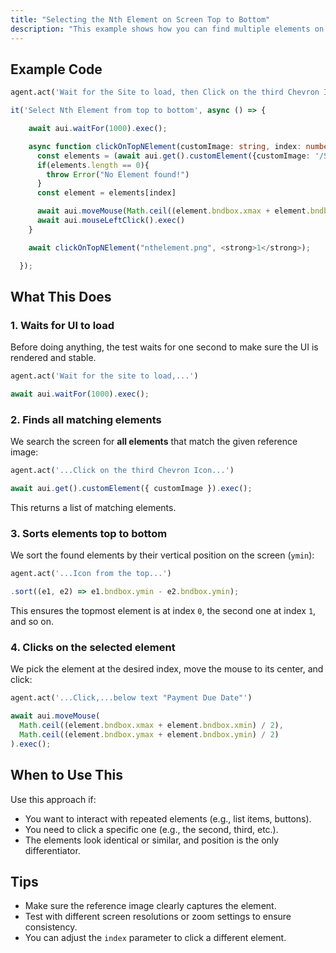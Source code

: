 ```yaml
---
title: "Selecting the Nth Element on Screen Top to Bottom"
description: "This example shows how you can find multiple elements on the screen using a reference image and click on a specific one based on its position from the top to the bottom. "
---
```


## Example Code

<CodeGroup>

```python The Agentic way
agent.act('Wait for the Site to load, then Click on the third Chevron Icon from the top, below text "Payment Due Date"')
```


```typescript TypeScript
it('Select Nth Element from top to bottom', async () => {

    await aui.waitFor(1000).exec();

    async function clickOnTopNElement(customImage: string, index: number = 0){
      const elements = (await aui.get().customElement({customImage: '/Screenshot.png'}).exec()).sort((element1, element2) => element1.bndbox.ymin - element2.bndbox.ymin)
      if(elements.length == 0){
        throw Error("No Element found!")
      }
      const element = elements[index]

      await aui.moveMouse(Math.ceil((element.bndbox.xmax + element.bndbox.xmin) /2), Math.ceil((element.bndbox.ymax + element.bndbox.ymin) /2)).exec();
      await aui.mouseLeftClick().exec()
    }

    await clickOnTopNElement("nthelement.png", <strong>1</strong>);

  });
```

</CodeGroup>

## What This Does

### 1. Waits for UI to load

Before doing anything, the test waits for one second to make sure the UI is rendered and stable.

<CodeGroup>

```python The Agentic way
agent.act('Wait for the site to load,...')
```


```typescript TypeScript
await aui.waitFor(1000).exec(); 
```

</CodeGroup>

### 2. Finds all matching elements

We search the screen for **all elements** that match the given reference image:

<CodeGroup>

```python The Agentic way
agent.act('...Click on the third Chevron Icon...')
```


```typescript TypeScript
await aui.get().customElement({ customImage }).exec();
```

</CodeGroup>

This returns a list of matching elements.

### 3. Sorts elements top to bottom

We sort the found elements by their vertical position on the screen (`ymin`):

<CodeGroup>

```python The Agentic way
agent.act('...Icon from the top...')
```


```typescript TypeScript
.sort((e1, e2) => e1.bndbox.ymin - e2.bndbox.ymin); 
```

</CodeGroup>

This ensures the topmost element is at index `0`, the second one at index `1`, and so on.

### 4. Clicks on the selected element

We pick the element at the desired index, move the mouse to its center, and click:

<CodeGroup>

```python The Agentic way
agent.act('...Click,...below text "Payment Due Date"')
```


```typescript TypeScript
await aui.moveMouse(
  Math.ceil((element.bndbox.xmax + element.bndbox.xmin) / 2),
  Math.ceil((element.bndbox.ymax + element.bndbox.ymin) / 2)
).exec();
```

</CodeGroup>

## When to Use This

Use this approach if:

- You want to interact with repeated elements (e.g., list items, buttons).
- You need to click a specific one (e.g., the second, third, etc.).
- The elements look identical or similar, and position is the only differentiator.

## Tips

- Make sure the reference image clearly captures the element.
- Test with different screen resolutions or zoom settings to ensure consistency.
- You can adjust the `index` parameter to click a different element.